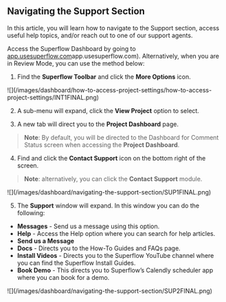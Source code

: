 ## Navigating the Support Section

In this article, you will learn how to navigate to the Support section, access useful help topics, and/or reach out to one of our support agents.

Access the Superflow Dashboard by going to [app.usesuperflow.com](app.usesuperflow.com)app.usesuperflow.com). Alternatively, when you are in Review Mode, you can use the method below:

1. Find the **Superflow Toolbar** and click the **More Options** icon.

<Frame>
![](/images/dashboard/how-to-access-project-settings/how-to-access-project-settings/INT1FINAL.png)
</Frame>

2. A sub-menu will expand, click the **View Project** option to select.

3. A new tab will direct you to the **Project Dashboard** page.

> **Note**: By default, you will be directed to the Dashboard for Comment Status screen when accessing the **Project Dashboard**.

4. Find and click the **Contact Support** icon on the bottom right of the screen.

> **Note**: alternatively, you can click the **Contact Support** module.

<Frame>
![](/images/dashboard/navigating-the-support-section/SUP1FINAL.png)
</Frame>

5. The **Support** window will expand. In this window you can do the following:

- **Messages** - Send us a message using this option.
- **Help** - Access the Help option where you can search for help articles.
- **Send us a Message**
- **Docs** - Directs you to the How-To Guides and FAQs page.
- **Install Videos** -  Directs you to the Superflow YouTube channel where you can find the Superflow Install Guides.
- **Book Demo** - This directs you to Superflow’s Calendly scheduler app where you can book for a demo.

<Frame>
![](/images/dashboard/navigating-the-support-section/SUP2FINAL.png)
</Frame>

